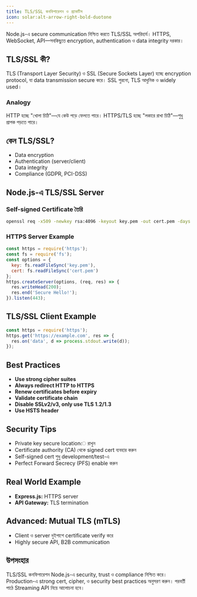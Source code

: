```yaml
---
title: TLS/SSL কনফিগারেশন ও প্র্যাকটিস
icon: solar:alt-arrow-right-bold-duotone
---
```


Node.js-এ secure communication নিশ্চিত করতে TLS/SSL অপরিহার্য। HTTPS, WebSocket, API—সবকিছুতে encryption, authentication ও data integrity দরকার।

## TLS/SSL কী?

TLS (Transport Layer Security) ও SSL (Secure Sockets Layer) হচ্ছে encryption protocol, যা data transmission secure করে। SSL পুরনো, TLS আধুনিক ও widely used।

### Analogy
HTTP হচ্ছে "খোলা চিঠি"—যে কেউ পড়ে ফেলতে পারে। HTTPS/TLS হচ্ছে "লকারে রাখা চিঠি"—শুধু প্রাপক পড়তে পারে।

## কেন TLS/SSL?
- Data encryption
- Authentication (server/client)
- Data integrity
- Compliance (GDPR, PCI-DSS)

## Node.js-এ TLS/SSL Server

### Self-signed Certificate তৈরি
```sh
openssl req -x509 -newkey rsa:4096 -keyout key.pem -out cert.pem -days 365 -nodes
```

### HTTPS Server Example
```js
const https = require('https');
const fs = require('fs');
const options = {
  key: fs.readFileSync('key.pem'),
  cert: fs.readFileSync('cert.pem')
};
https.createServer(options, (req, res) => {
  res.writeHead(200);
  res.end('Secure Hello!');
}).listen(443);
```

## TLS/SSL Client Example
```js
const https = require('https');
https.get('https://example.com', res => {
  res.on('data', d => process.stdout.write(d));
});
```

## Best Practices
- **Use strong cipher suites**
- **Always redirect HTTP to HTTPS**
- **Renew certificates before expiry**
- **Validate certificate chain**
- **Disable SSLv2/v3, only use TLS 1.2/1.3**
- **Use HSTS header**

## Security Tips
- Private key secure locationে রাখুন
- Certificate authority (CA) থেকে signed cert ব্যবহার করুন
- Self-signed cert শুধু development/test-এ
- Perfect Forward Secrecy (PFS) enable করুন

## Real World Example
- **Express.js:** HTTPS server
- **API Gateway:** TLS termination

## Advanced: Mutual TLS (mTLS)
- Client ও server দুইপাশে certificate verify করে
- Highly secure API, B2B communication

## উপসংহার

TLS/SSL কনফিগারেশন Node.js-এ security, trust ও compliance নিশ্চিত করে। Production-এ strong cert, cipher, ও security best practices অনুসরণ করুন। পরবর্তী পাঠে Streaming API নিয়ে আলোচনা হবে।
